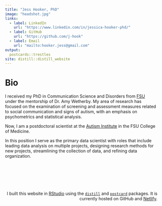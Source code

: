 ```yaml
---
title: "Jess Hooker, PhD"
image: "headshot.jpg"
links:
  - label: LinkedIn
    url: "https://www.linkedin.com/in/jessica-hooker-phd/"
  - label: GitHub
    url: "https://github.com/j-hook"
  - label: Email
    url: "mailto:hooker.jess@gmail.com"
output:
  postcards::trestles
site: distill::distill_website
---
```


# Bio

I received my PhD in Communication Science and Disorders from <a href="https://www.fsu.edu/" rel="noopener noreferrer" target="_blank">FSU</a> under the mentorship of Dr. Amy Wetherby. My area of research has focused on the examination of screening and assessment measures related to social communication and signs of autism, with an emphasis on psychometrics and statistical analysis.	

Now, I am a postdoctoral scientist at the <a href="https://med.fsu.edu/autisminstitute/home" rel="noopener noreferrer" target="_blank">Autism Institute</a> in the FSU College of Medicine. 

In this position I serve as the primary data scientist with roles that include leading data analysis on multiple projects, designing research methods for new projects, streamlining the collection of data, and refining data organization. 

<br>

<br>

<br>


<html>
<head>
<style>

footer {
  text-align: right;
  }
</style>
</head>
<body>
<footer>
  <p>
I built this website in <a href="https://www.rstudio.com" rel="noopener noreferrer" target="_blank">RStudio</a> using the <a href="https://github.com/rstudio/distill" rel="noopener noreferrer" target="_blank">`distill`</a> and <a href="https://github.com/seankross/postcards" rel="noopener noreferrer" target="_blank">`postcard`</a> packages. It is currently hosted on GitHub and <a href="https://www.netlify.com/" rel="noopener noreferrer" target="_blank">Netlify</a>.</p>
</footer>



